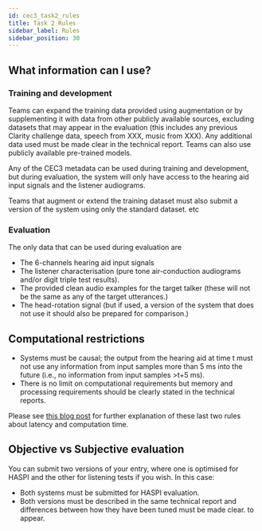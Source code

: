 ```yaml
---
id: cec3_task2_rules
title: Task 2 Rules
sidebar_label: Rules
sidebar_position: 30
---
```



## What information can I use?

### Training and development

Teams can expand the training data provided using augmentation or by supplementing it with data from other publicly available sources, excluding datasets that may appear in the evaluation (this includes any previous Clarity challenge data, speech from XXX, music from XXX). Any additional data used must be made clear in the technical report. Teams can also use publicly available pre-trained models.

Any of the CEC3 metadata can be used during training and development, but during evaluation, the system will only have access to the hearing aid input signals and the listener audiograms.

Teams that augment or extend the training dataset must also submit a version of the system using only the standard dataset. etc

### Evaluation

The only data that can be used during evaluation are

- The 6-channels hearing aid input signals
- The listener characterisation (pure tone air-conduction audiograms and/or digit triple test results).
- The provided clean audio examples for the target talker (these will not be the same as any of the target utterances.)
- The head-rotation signal (but if used, a version of the system that does not use it should also be prepared for comparison.)

## Computational restrictions

- Systems must be causal; the output from the hearing aid at time t must not use any information from input samples more than 5 ms into the future (i.e., no information from input samples >t+5 ms).
- There is no limit on computational requirements but memory and processing requirements should be clearly stated in the technical reports.

Please see [this blog post](https://claritychallenge.org/blog/Latency,%20computation%20time%20and%20real-time%20operation) for further explanation of these last two rules about latency and computation time.

## Objective vs Subjective evaluation

You can submit two versions of your entry, where one is optimised for HASPI and the other for listening tests if you wish. In this case:

- Both systems must be submitted for HASPI evaluation.
- Both versions must be described in the same technical report and differences between how they have been tuned must be made clear.
 to appear.
